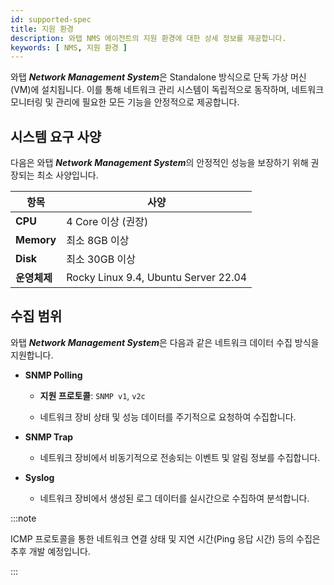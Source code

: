 ```yaml
---
id: supported-spec
title: 지원 환경
description: 와탭 NMS 에이전트의 지원 환경에 대한 상세 정보를 제공합니다.
keywords: [ NMS, 지원 환경 ]
---
```


와탭 ***Network Management System***은 Standalone 방식으로 단독 가상 머신(VM)에 설치됩니다. 이를 통해 네트워크 관리 시스템이 독립적으로 동작하며, 네트워크 모니터링 및 관리에 필요한 모든 기능을 안정적으로 제공합니다.

## 시스템 요구 사양 

다음은 와탭 ***Network Management System***의 안정적인 성능을 보장하기 위해 권장되는 최소 사양입니다. 

|항목|사양|
|---|---|
|**CPU**|4 Core 이상 (권장)|
|**Memory**|최소 8GB 이상 |
|**Disk**|최소 30GB 이상|
|**운영체제**|Rocky Linux 9.4, Ubuntu Server 22.04|

## 수집 범위 

와탭 ***Network Management System***은  다음과 같은 네트워크 데이터 수집 방식을 지원합니다.

* **SNMP Polling** 

  * **지원 프로토콜**: `SNMP v1`, `v2c` 

  * 네트워크 장비 상태 및 성능 데이터를 주기적으로 요청하여 수집합니다.
  
* **SNMP Trap** 

  * 네트워크 장비에서 비동기적으로 전송되는 이벤트 및 알림 정보를 수집합니다.

* **Syslog** 

  * 네트워크 장비에서 생성된 로그 데이터를 실시간으로 수집하여 분석합니다.

:::note 

ICMP 프로토콜을 통한 네트워크 연결 상태 및 지연 시간(Ping 응답 시간) 등의 수집은 추후 개발 예정입니다.

:::